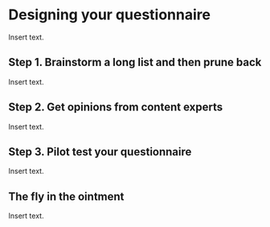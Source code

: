 # Designing your questionnaire

Insert text.

## Step 1. Brainstorm a long list and then prune back

Insert text.

## Step 2. Get opinions from content experts

Insert text.

## Step 3. Pilot test your questionnaire

Insert text.

## The fly in the ointment

Insert text.
